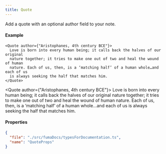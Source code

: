 ```yaml
---
title: Quote
---
```



Add a quote with an optional author field to your note.

#### Example

```tsx
<Quote author={"Aristophanes, 4th century BCE"}>
  Love is born into every human being; it calls back the halves of our original
  nature together; it tries to make one out of two and heal the wound of human
  nature. Each of us, then, is a ‘matching half’ of a human whole…and each of us
  is always seeking the half that matches him.
</Quote>
```

<Quote author={"Aristophanes, 4th century BCE"}>
  Love is born into every human being; it calls back the halves of our original
  nature together; it tries to make one out of two and heal the wound of human
  nature. Each of us, then, is a ‘matching half’ of a human whole…and each of us
  is always seeking the half that matches him.
</Quote>



#### Properties

```json doc-gen:typescript
{
  "file": "./src/fumaDocs/typesForDocumentation.ts",
  "name": "QuoteProps"
}
```
